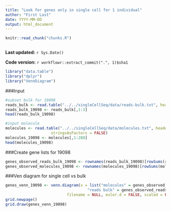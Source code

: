 ```yaml
---
title: "Look for genes only in single cell for 1 individual"
author: "First Last"
date: YYYY-MM-DD
output: html_document
---
```


```r
knitr::read_chunk("chunks.R")
```

```r
```

**Last updated:** `r Sys.Date()`

**Code version:** `r workflowr::extract_commit(".", 1)$sha1`
```r
library("data.table")
library("dplyr")
library("VennDiagram")
```

###Input
```r
#subset bulk for 19098
reads_bulk <- read.table("../../singleCellSeq/data/reads-bulk.txt", header = TRUE, stringsAsFactors = FALSE)
reads_bulk_19098 <- reads_bulk[,1:3]
head(reads_bulk_19098)

```

```r
#input molecule 
molecules <- read.table("../../singleCellSeq/data/molecules.txt", header = TRUE,
                    stringsAsFactors = FALSE)
molecules_19098 <- molecules[,1:288]
head(molecules_19098)
```
###Create gene lists for 19098  

```r
genes_observed_reads_bulk_19098 <- rownames(reads_bulk_19098)[rowSums(reads_bulk_19098) > 0]
genes_observed_molecules_19098 <- rownames(molecules_19098)[rowSums(molecules_19098) > 0]
```


###Ven diagram for single cell vs bulk  

```r
genes_venn_19098 <- venn.diagram(x = list("molecules" = genes_observed_molecules_19098,
                                    "reads bulk" = genes_observed_reads_bulk_19098),
                           filename = NULL, euler.d = FALSE, scaled = FALSE)
grid.newpage()
grid.draw(genes_venn_19098)
```

